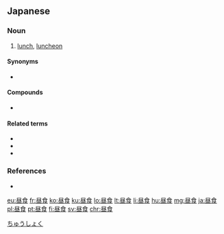 ==Japanese==
{{ja-kanjitab|ちゅう|しょく|yomi=on}}

===Noun===
{{ja-noun|ちゅうしょく|hhira=ちうしよく}}

# [[lunch]], [[luncheon]]

====Synonyms====
* {{ja-r|昼ご飯|ひるごはん}}

====Compounds====
* {{ja-r|昼食会|ちゅうしょくかい|gloss=luncheon}}

====Related terms====
* {{ja-r|朝食|ちょうしょく|gloss=[[breakfast]]}}
* {{ja-r|夕食|ゆうしょく|gloss=[[supper]], [[dinner]]}}
* {{ja-r|夜食|gloss=night meal, midnight snack|やしょく}}

===References===
* {{R:Shogakukan}}

[[Category:ja:Food and drink|ちゅうしょく]]

[[eu:昼食]]
[[fr:昼食]]
[[ko:昼食]]
[[ku:昼食]]
[[lo:昼食]]
[[lt:昼食]]
[[li:昼食]]
[[hu:昼食]]
[[mg:昼食]]
[[ja:昼食]]
[[pl:昼食]]
[[pt:昼食]]
[[fi:昼食]]
[[sv:昼食]]
[[chr:昼食]]